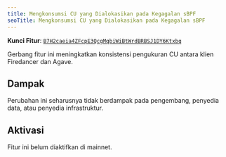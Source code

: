 ```yaml
---
title: Mengkonsumsi CU yang Dialokasikan pada Kegagalan sBPF
seoTitle: Mengkonsumsi CU yang Dialokasikan pada Kegagalan sBPF
---
```


**Kunci Fitur**:
[`B7H2caeia4ZFcpE3QcgMqbiWiBtWrdBRBSJ1DY6Ktxbq`](https://explorer.solana.com/address/B7H2caeia4ZFcpE3QcgMqbiWiBtWrdBRBSJ1DY6Ktxbq)

Gerbang fitur ini meningkatkan konsistensi pengukuran CU antara klien Firedancer
dan Agave.

## Dampak

Perubahan ini seharusnya tidak berdampak pada pengembang, penyedia data, atau
penyedia infrastruktur.

## Aktivasi

Fitur ini belum diaktifkan di mainnet.
